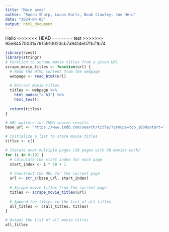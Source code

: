 ```yaml
---
title: "Main area"
author: "Ronan Sharp, Lucas Karls, Noah Crawley, Joe Held"
date: "2024-04-05"
output: html_document
---
```

Hello
<<<<<<< HEAD
=======
test
>>>>>>> 95e84570031a7915910023cb7a9414e07fb71b74




```r
library(rvest)
library(stringr)
# Function to scrape movie titles from a given URL
scrape_movie_titles <- function(url) {
  # Read the HTML content from the webpage
  webpage <- read_html(url)
  
  # Extract movie titles
  titles <- webpage %>%
    html_nodes("a h3") %>%
    html_text() 
  
  return(titles)
}

# URL pattern for IMDb search results
base_url <- "https://www.imdb.com/search/title/?groups=top_1000&start="

# Initialize a list to store movie titles
titles <- c()

# Iterate over multiple pages (20 pages with 50 movies each)
for (i in 0:19) {
  # Calculate the start index for each page
  start_index <- i * 50 + 1
  
  # Construct the URL for the current page
  url <- str_c(base_url, start_index)
  
  # Scrape movie titles from the current page
  titles <- scrape_movie_titles(url)
  
  # Append the titles to the list of all titles
  all_titles <- c(all_titles, titles)
}

# Output the list of all movie titles
all_titles
```


